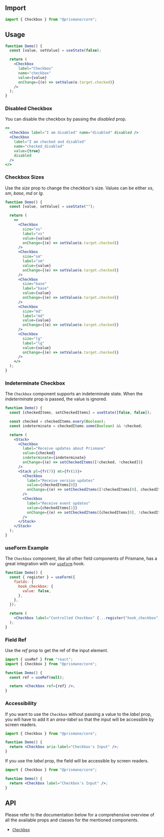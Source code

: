 ## Import

```js
import { Checkbox } from "@prismane/core";
```

## Usage

```jsx preview
function Demo() {
  const [value, setValue] = useState(false);

  return (
    <Checkbox
      label="Checkbox"
      name="checkbox"
      value={value}
      onChange={(e) => setValue(e.target.checked)}
    />
  );
}
```

### Disabled Checkbox

You can disable the checkbox by passing the _disabled_ prop.

```jsx preview
<>
  <Checkbox label="I am disabled" name="disabled" disabled />
  <Checkbox
    label="I am checked and disabled"
    name="checked_disabled"
    value={true}
    disabled
  />
</>
```

### Checkbox Sizes

Use the _size_ prop to change the checkbox's size. Values can be either _xs_, _sm_, _base_, _md_ or _lg_.

```jsx preview
function Demo() {
  const [value, setValue] = useState("");

  return (
    <>
      <Checkbox
        size="xs"
        label="xs"
        value={value}
        onChange={(e) => setValue(e.target.checked)}
      />
      <Checkbox
        size="sm"
        label="sm"
        value={value}
        onChange={(e) => setValue(e.target.checked)}
      />
      <Checkbox
        size="base"
        label="base"
        value={value}
        onChange={(e) => setValue(e.target.checked)}
      />
      <Checkbox
        size="md"
        label="md"
        value={value}
        onChange={(e) => setValue(e.target.checked)}
      />
      <Checkbox
        size="lg"
        label="lg"
        value={value}
        onChange={(e) => setValue(e.target.checked)}
      />
    </>
  );
}
```

### Indeterminate Checkbox

The `Checkbox` component supports an indeterminate state. When the _indeterminate_ prop is passed, the value is ignored.

```jsx preview
function Demo() {
  const [checkedItems, setCheckedItems] = useState([false, false]);

  const checked = checkedItems.every(Boolean);
  const indeterminate = checkedItems.some(Boolean) && !checked;

  return (
    <Stack>
      <Checkbox
        label="Receive updates about Prismane"
        value={checked}
        indeterminate={indeterminate}
        onChange={(e) => setCheckedItems([!checked, !checked])}
      />
      <Stack pl={fr(7)} mt={fr(1)}>
        <Checkbox
          label="Receive version updates"
          value={checkedItems[0]}
          onChange={(e) => setCheckedItems([!checkedItems[0], checkedItems[1]])}
        />
        <Checkbox
          label="Receive event updates"
          value={checkedItems[1]}
          onChange={(e) => setCheckedItems([checkedItems[0], !checkedItems[1]])}
        />
      </Stack>
    </Stack>
  );
}
```

### useForm Example

The `Checkbox` component, like all other field components of Prismane, has a great integration with our [`useForm`](/docs/hooks/use-form) hook.

```jsx preview
function Demo() {
  const { register } = useForm({
    fields: {
      hook_checkbox: {
        value: false,
      },
    },
  });

  return (
    <Checkbox label="Controlled Checkbox" {...register("hook_checkbox")} />
  );
}
```

### Field Ref

Use the _ref_ prop to get the ref of the input element.

```jsx
import { useRef } from "react";
import { Checkbox } from "@prismane/core";

function Demo() {
  const ref = useRef(null);

  return <Checkbox ref={ref} />;
}
```

### Accessibility

If you want to use the `Checkbox` without passing a value to the _label_ prop, you will have to add it an _area-label_ so that the input will be accessible by screen readers.

```jsx
import { Checkbox } from "@prismane/core";

function Demo() {
  return <Checkbox aria-label="Checkbox's Input" />;
}
```

If you use the _label_ prop, the field will be accessible by screen readers.

```jsx
import { Checkbox } from "@prismane/core";

function Demo() {
  return <Checkbox label="Checkbox's Input" />;
}
```

## API

Please refer to the documentation below for a comprehensive overview of all the available props and classes for the mentioned components.

- [`Checkbox`](/docs/components-api/checkbox-api)
